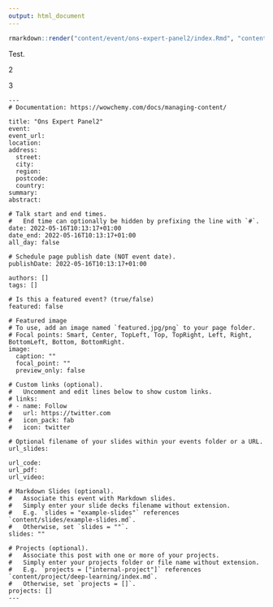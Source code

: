 ```yaml
---
output: html_document
---
```


```r
rmarkdown::render("content/event/ons-expert-panel2/index.Rmd", "content/event/ons-expert-panel2/index.md")
```

Test.

2

3

```asis
---
# Documentation: https://wowchemy.com/docs/managing-content/

title: "Ons Expert Panel2"
event:
event_url:
location:
address:
  street:
  city:
  region:
  postcode:
  country:
summary:
abstract:

# Talk start and end times.
#   End time can optionally be hidden by prefixing the line with `#`.
date: 2022-05-16T10:13:17+01:00
date_end: 2022-05-16T10:13:17+01:00
all_day: false

# Schedule page publish date (NOT event date).
publishDate: 2022-05-16T10:13:17+01:00

authors: []
tags: []

# Is this a featured event? (true/false)
featured: false

# Featured image
# To use, add an image named `featured.jpg/png` to your page folder. 
# Focal points: Smart, Center, TopLeft, Top, TopRight, Left, Right, BottomLeft, Bottom, BottomRight.
image:
  caption: ""
  focal_point: ""
  preview_only: false

# Custom links (optional).
#   Uncomment and edit lines below to show custom links.
# links:
# - name: Follow
#   url: https://twitter.com
#   icon_pack: fab
#   icon: twitter

# Optional filename of your slides within your events folder or a URL.
url_slides:

url_code:
url_pdf:
url_video:

# Markdown Slides (optional).
#   Associate this event with Markdown slides.
#   Simply enter your slide decks filename without extension.
#   E.g. `slides = "example-slides"` references `content/slides/example-slides.md`.
#   Otherwise, set `slides = ""`.
slides: ""

# Projects (optional).
#   Associate this post with one or more of your projects.
#   Simply enter your projects folder or file name without extension.
#   E.g. `projects = ["internal-project"]` references `content/project/deep-learning/index.md`.
#   Otherwise, set `projects = []`.
projects: []
---
```

